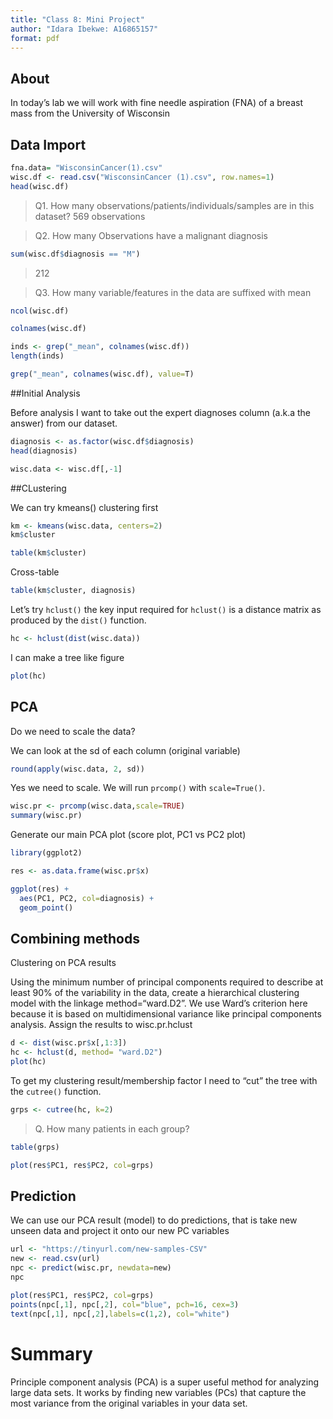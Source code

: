 ---
title: "Class 8: Mini Project"
author: "Idara Ibekwe: A16865157"
format: pdf
---

## About

In today's lab we will work with fine needle aspiration (FNA) of a breast mass from the University of Wisconsin

## Data Import

```{r}
fna.data= "WisconsinCancer(1).csv"
wisc.df <- read.csv("WisconsinCancer (1).csv", row.names=1)
head(wisc.df)
```
>Q1. How many observations/patients/individuals/samples are in this dataset?
569 observations


>Q2. How many Observations have a malignant diagnosis

```{r}
sum(wisc.df$diagnosis == "M")
```
> 212



>Q3. How many variable/features in the data are suffixed with mean

```{r}
ncol(wisc.df)
```

```{r}
colnames(wisc.df)
```

```{r}
inds <- grep("_mean", colnames(wisc.df))
length(inds)
```

```{r}
grep("_mean", colnames(wisc.df), value=T)
```



##Initial Analysis

Before analysis I want to take out the expert diagnoses column (a.k.a the answer) from our dataset. 

```{r}
diagnosis <- as.factor(wisc.df$diagnosis)
head(diagnosis)
```

```{r}
wisc.data <- wisc.df[,-1]
```


##CLustering

We can try kmeans() clustering first

```{r}
km <- kmeans(wisc.data, centers=2)
km$cluster
```
```{r}
table(km$cluster)
```
Cross-table

```{r}
table(km$cluster, diagnosis)
```

Let's try `hclust()` the key input required for `hclust()` is a distance matrix as produced by the `dist()` function. 

```{r}
hc <- hclust(dist(wisc.data))
```

I can make a tree like figure

```{r}
plot(hc)
```

## PCA

Do we need to scale the data?

We can look at the sd of each column (original variable)

```{r}
round(apply(wisc.data, 2, sd))
```

Yes we need to scale. We will run `prcomp()` with `scale=True()`.

```{r}
wisc.pr <- prcomp(wisc.data,scale=TRUE)
summary(wisc.pr)
```

Generate our main PCA plot (score plot, PC1 vs PC2 plot)

```{r}
library(ggplot2)

res <- as.data.frame(wisc.pr$x)
```


```{r}
ggplot(res) +
  aes(PC1, PC2, col=diagnosis) +
  geom_point()

```


## Combining methods

Clustering on PCA results

Using the minimum number of principal components required to describe at least 90% of the variability in the data, create a hierarchical clustering model with the linkage method="ward.D2". We use Ward’s criterion here because it is based on multidimensional variance like principal components analysis. Assign the results to wisc.pr.hclust

```{r}
d <- dist(wisc.pr$x[,1:3])
hc <- hclust(d, method= "ward.D2")
plot(hc)
```

To get my clustering result/membership factor I need to "cut" the tree with the `cutree()` function.

```{r}
grps <- cutree(hc, k=2)
```

> Q. How many patients in each group?

```{r}
table(grps)
```


```{r}
plot(res$PC1, res$PC2, col=grps)
```


## Prediction

We can use our PCA result (model) to do predictions, that is take new unseen data and project it onto our new PC variables

```{r}
url <- "https://tinyurl.com/new-samples-CSV"
new <- read.csv(url)
npc <- predict(wisc.pr, newdata=new)
npc
```

```{r}
plot(res$PC1, res$PC2, col=grps)
points(npc[,1], npc[,2], col="blue", pch=16, cex=3)
text(npc[,1], npc[,2],labels=c(1,2), col="white")
```

# Summary

Principle component analysis (PCA) is a super useful method for analyzing large data sets. It works by finding new variables (PCs) that capture the most variance from the original variables in your data set. 



